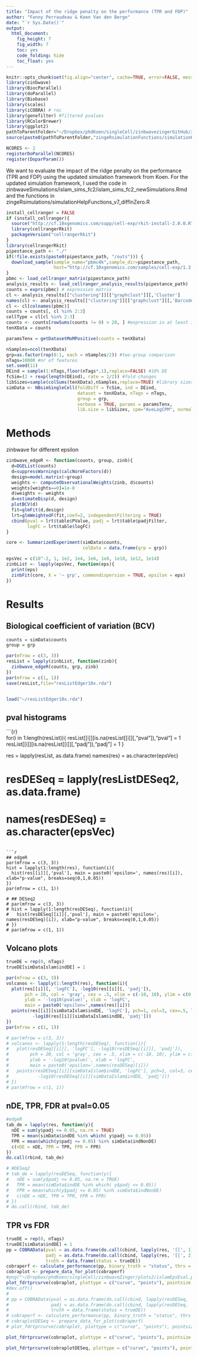 ```yaml
---
title: "Impact of the ridge penalty on the performance (TPR and FDP)"
author: "Fanny Perraudeau & Koen Van den Berge"
date: "`r Sys.Date()`"
output:
  html_document:
    fig_height: 7
    fig_width: 7
    toc: yes
    code_folding: hide
    toc_float: yes
---
```


```r
knitr::opts_chunk$set(fig.align="center", cache=TRUE, error=FALSE, message=FALSE, warning=TRUE)
library(zinbwave)
library(BiocParallel)
library(doParallel)
library(Biobase)
library(scales)
library(iCOBRA) # roc
library(genefilter) #filtered pvalues
library(RColorBrewer)
library(ggplot2)
pathToParentFolder="~/Dropbox/phdKoen/singleCell/zinbwavezingerGitHub/zinbwaveZinger/"
source(paste0(pathToParentFolder,"zingeRsimulationFunctions/simulationHelpFunctions_v7_diffInZero.R"))
```

```r
NCORES <- 2
registerDoParallel(NCORES)
register(DoparParam())
```

We want to evaluate the impact of the ridge penalty on the performance (TPR and FDP) using the updated simulation framework from Koen. For the updated simulation framework, I used the code in zinbwaveSimulations/islam_sims_fc2/islam_sims_fc2_newSimulations.Rmd and the functions in zingeRsimulations/simulationHelpFunctions_v7_diffInZero.R



```r
install_cellranger = FALSE
if (install_cellranger){
  source("http://cf.10xgenomics.com/supp/cell-exp/rkit-install-2.0.0.R")
  library(cellrangerRkit)
  packageVersion("cellrangerRkit")
}
library(cellrangerRkit)
pipestance_path <- "./"
if(!file.exists(paste0(pipestance_path, "/outs"))) {
  download_sample(sample_name="pbmc4k",sample_dir=pipestance_path,
                  host="http://cf.10xgenomics.com/samples/cell-exp/1.3.0/")
}
pbmc <- load_cellranger_matrix(pipestance_path)
analysis_results <- load_cellranger_analysis_results(pipestance_path)
counts = exprs(pbmc) # expression matrix
cl <- analysis_results[["clustering"]][["graphclust"]][,'Cluster']
names(cl) <- analysis_results[["clustering"]][["graphclust"]][,'Barcode']
cl <- cl[colnames(pbmc)]
counts = counts[, cl %in% 2:3]
cellType = cl[cl %in% 2:3]
counts <- counts[rowSums(counts != 0) > 20, ] #expression in at least 1/60 cells
tenXData = counts

paramsTenx = getDatasetMoMPositive(counts = tenXData)
```

```r
nSamples=ncol(tenXData)
grp=as.factor(rep(0:1, each = nSamples/2)) #two-group comparison
nTags=10000 #nr of features
set.seed(11)
DEind = sample(1:nTags,floor(nTags*.1),replace=FALSE) #10% DE
fcSim=(2 + rexp(length(DEind), rate = 1/2)) #fold changes
libSizes=sample(colSums(tenXData),nSamples,replace=TRUE) #library sizes
simData <- NBsimSingleCell(foldDiff = fcSim, ind = DEind,
                           dataset = tenXData, nTags = nTags,
                           group = grp,
                           verbose = TRUE, params = paramsTenx,
                           lib.size = libSizes, cpm="AveLogCPM", normalizeLambda=TRUE, min.dispersion=1e-3)

```

# Methods

zinbwave for different epsilon

```r
zinbwave_edgeR <- function(counts, group, zinb){
  d=DGEList(counts)
  d=suppressWarnings(calcNormFactors(d))
  design=model.matrix(~group)
  weights <- computeObservationalWeights(zinb, d$counts)
  weights[weights==0]=1e-8
  d$weights <- weights
  d=estimateDisp(d, design)
  plotBCV(d)
  fit=glmFit(d,design)
  lrt=glmWeightedF(fit,coef=2, independentFiltering = TRUE)
  cbind(pval = lrt$table$PValue, padj = lrt$table$padjFilter,
        logFC = lrt$table$logFC)
}
```

```r
core <- SummarizedExperiment(simData$counts,
                             colData = data.frame(grp = grp))
```

```r
epsVec = c(10^-2, 1, 1e2, 1e4, 1e6, 1e8, 1e10, 1e12, 1e14)
zinbList <- lapply(epsVec, function(eps){
  print(eps)
  zinbFit(core, X = '~ grp', commondispersion = TRUE, epsilon = eps)
})
```

# Results

## Biological coefficient of variation (BCV)

```r
counts = simData$counts
group = grp

par(mfrow = c(3, 3))
resList = lapply(zinbList, function(zinb){
  zinbwave_edgeR(counts, grp, zinb)
})
par(mfrow = c(1, 1))
save(resList,file="resListEdger10x.rda")


load("~/resListEdger10x.rda")

```

## pval histograms
```{r}\
for(i in 1:length(resList)){
  resList[[i]][is.na(resList[[i]][,"pval"]),"pval"] = 1
  resList[[i]][is.na(resList[[i]][,"padj"]),"padj"] = 1
}

res = lapply(resList, as.data.frame)
names(res) = as.character(epsVec)

# resDESeq =  lapply(resListDESeq2, as.data.frame)
# names(resDESeq) = as.character(epsVec)
```

```r
## edgeR
par(mfrow = c(3, 3))
hist = lapply(1:length(res), function(i){
  hist(res[[i]][,'pval'], main = paste0('epsilon=', names(res)[i]), xlab="p-value", breaks=seq(0,1,0.05))
})
par(mfrow = c(1, 1))

# ## DESeq2
# par(mfrow = c(3, 3))
# hist = lapply(1:length(resDESeq), function(i){
#   hist(resDESeq[[i]][,'pval'], main = paste0('epsilon=', names(resDESeq)[i]), xlab="p-value", breaks=seq(0,1,0.05))
# })
# par(mfrow = c(1, 1))
```

## Volcano plots
```r
trueDE = rep(0, nTags)
trueDE[simDataIslam$indDE] = 1

par(mfrow = c(3, 3))
volcanos <- lapply(1:length(res), function(i){
  plot(res[[i]][, 'logFC'], -log10(res[[i]][, 'padj']),
       pch = 20, col = 'gray', cex = .5, xlim = c(-10, 10), ylim = c(0, 15),
       ylab = '-log10(pvalue)', xlab = 'logFC',
       main = paste0('epsilon=',names(res)[i]))
  points(res[[i]][simDataIslam$indDE, 'logFC'], pch=1, col=3, cex=.5, lwd=1,
          -log10(res[[i]][simDataIslam$indDE, 'padj']))
})
par(mfrow = c(1, 1))

# par(mfrow = c(3, 3))
# volcanos <- lapply(1:length(resDESeq), function(i){
#   plot(resDESeq[[i]][, 'logFC'], -log10(resDESeq[[i]][, 'padj']),
#        pch = 20, col = 'gray', cex = .5, xlim = c(-10, 10), ylim = c(0, 15),
#        ylab = '-log10(pvalue)', xlab = 'logFC',
#        main = paste0('epsilon=',names(resDESeq)[i]))
#   points(resDESeq[[i]][simDataIslam$indDE, 'logFC'], pch=1, col=3, cex=.5, lwd=1,
#           -log10(resDESeq[[i]][simDataIslam$indDE, 'padj']))
# })
# par(mfrow = c(1, 1))

```


## nDE, TPR, FDR at pval=0.05
```r
#edgeR
tab_de = lapply(res, function(y){
  nDE = sum(y$padj <= 0.05, na.rm = TRUE)
  TPR = mean(simData$indDE %in% which( y$padj <= 0.05))
  FPR = mean(which(y$padj <= 0.05) %in% simData$indNonDE)
  c(nDE = nDE, TPR = TPR, FPR = FPR)
})
do.call(rbind, tab_de)

# #DESeq2
# tab_de = lapply(resDESeq, function(y){
#   nDE = sum(y$padj <= 0.05, na.rm = TRUE)
#   TPR = mean(simData$indDE %in% which( y$padj <= 0.05))
#   FPR = mean(which(y$padj <= 0.05) %in% simData$indNonDE)
#   c(nDE = nDE, TPR = TPR, FPR = FPR)
# })
# do.call(rbind, tab_de)
```

## TPR vs FDR
```r
trueDE = rep(0, nTags)
trueDE[simData$indDE] = 1
pp = COBRAData(pval = as.data.frame(do.call(cbind, lapply(res, '[[', 1))),
               padj = as.data.frame(do.call(cbind, lapply(res, '[[', 2))),
               truth = data.frame(status = trueDE))
cobraperf <- calculate_performance(pp, binary_truth = "status", thrs = 0.05)
cobraplot <- prepare_data_for_plot(cobraperf)
#png("~/Dropbox/phdKoen/singleCell/zinbwaveZinger/plots2/islamEpsEval.png", width=7,height=8, units="in", res=300)
plot_fdrtprcurve(cobraplot, plottype = c("curve", "points"), pointsize = 1,linewidth = .5) + xlab("FDP")
#dev.off()
#
# pp = COBRAData(pval = as.data.frame(do.call(cbind, lapply(resDESeq, '[[', 1))),
#                padj = as.data.frame(do.call(cbind, lapply(resDESeq, '[[', 2))),
#                truth = data.frame(status = trueDE))
# cobraperf <- calculate_performance(pp, binary_truth = "status", thrs = 0.05)
# cobraplotDESeq <- prepare_data_for_plot(cobraperf)
# plot_fdrtprcurve(cobraplot, plottype = c("curve", "points"), pointsize = 1,linewidth = .5) + xlab("FDP")
```

```r
plot_fdrtprcurve(cobraplot, plottype = c("curve", "points"), pointsize = .1, xaxisrange = c(0, 0.2),linewidth = .5) + xlab("FDP")

plot_fdrtprcurve(cobraplotDESeq, plottype = c("curve", "points"), pointsize = .1, xaxisrange = c(0, 0.2),linewidth = .5) + xlab("FDP")

```
